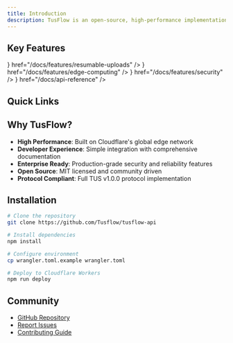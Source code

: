 ```yaml
---
title: Introduction
description: TusFlow is an open-source, high-performance implementation of the TUS (resumable upload) protocol built on Cloudflare Workers. It provides enterprise-grade file upload infrastructure with built-in support for resumable uploads, chunking, and advanced security features.
---
```





## Key Features

<Cards>
  <Card
    title="Resumable Uploads"
    description="Built-in support for pause, resume and automatic recovery of uploads"
    icon={<Upload className="w-6 h-6" />}
    href="/docs/features/resumable-uploads"
  />
  <Card
    title="Edge Computing"
    description="Powered by Cloudflare Workers for optimal global performance"
    icon={<Zap className="w-6 h-6" />}
    href="/docs/features/edge-computing"
  />
  <Card
    title="Enterprise Security"
    description="Advanced file validation, malware scanning and access controls"
    icon={<Shield className="w-6 h-6" />}
    href="/docs/features/security"
  />
  <Card
    title="Developer First"
    description="Comprehensive API documentation and client SDKs"
    icon={<FileText className="w-6 h-6" />}
    href="/docs/api-reference"
  />
</Cards>

## Quick Links

<Cards>
  <Card
    title="Getting Started"
    description="Quick start guide to integrate TusFlow into your application"
    href="/docs/getting-started"
  />
  <Card
    title="API Reference" 
    description="Complete API documentation and endpoint references"
    href="/docs/api-reference"
  />
  <Card
    title="Configuration"
    description="Learn how to configure and customize TusFlow"
    href="/docs/configuration"
  />
  <Card
    title="Middleware"
    description="Authentication, rate limiting and other middleware options"
    href="/docs/middleware"
  />
</Cards>

## Why TusFlow?

- **High Performance**: Built on Cloudflare's global edge network
- **Developer Experience**: Simple integration with comprehensive documentation
- **Enterprise Ready**: Production-grade security and reliability features
- **Open Source**: MIT licensed and community driven
- **Protocol Compliant**: Full TUS v1.0.0 protocol implementation

## Installation

```bash
# Clone the repository
git clone https://github.com/Tusflow/tusflow-api

# Install dependencies
npm install

# Configure environment
cp wrangler.toml.example wrangler.toml

# Deploy to Cloudflare Workers
npm run deploy
```

## Community

- [GitHub Repository](https://github.com/evansso/tusflow-api)
- [Report Issues](https://github.com/evansso/tusflow-api/issues)
- [Contributing Guide](https://github.com/evansso/tusflow-api/blob/main/CONTRIBUTING.md)
